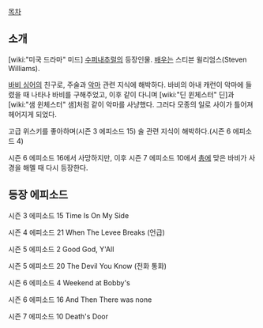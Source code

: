 [[목차]]

== 소개 ==

[wiki:"미국 드라마" 미드] [[수퍼내추럴]]의 등장인물. [[배우]]는 스티븐 윌리엄스(Steven Williams).

[[바비 싱어]]의 친구로, 주술과 [[악마]] 관련 지식에 해박하다. 바비의 아내 캐런이 악마에 들렸을 때 나타나 바비를 구해주었고, 이후 같이 다니며 [wiki:"딘 윈체스터" 딘]과 [wiki:"샘 윈체스터" 샘]처럼 같이 악마를 사냥했다. 그러다 모종의 일로 사이가 틀어져 헤어지게 되었다.

고급 위스키를 좋아하며(시즌 3 에피소드 15) 술 관련 지식이 해박하다.(시즌 6 에피소드 4) 

시즌 6 에피소드 16에서 사망하지만, 이후 시즌 7 에피소드 10에서 [[총]]에 맞은 바비가 사경을 해멜 때 다시 등장한다.

== 등장 에피소드 ==
시즌 3 에피소드 15 Time Is On My Side 

시즌 4 에피소드 21 When The Levee Breaks (언급) 

시즌 5 에피소드 2 Good God, Y'All 

시즌 5 에피소드 20 The Devil You Know (전화 통화) 

시즌 6 에피소드 4 Weekend at Bobby's 

시즌 6 에피소드 16 And Then There was none 

시즌 7 에피소드 10 Death's Door 
